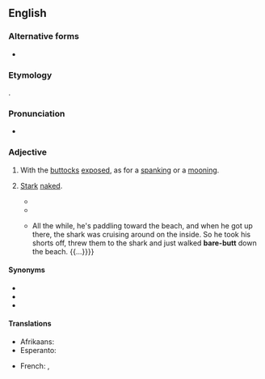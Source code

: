 {{also|barebutt}}
==English==

===Alternative forms===
* {{l|en|barebutt}}

===Etymology===
{{compound|en|bare|t1=naked|butt|t2=bottom}}.

===Pronunciation===
* {{audio|en|En-au-bare-butt.ogg|Audio (AU)}}

===Adjective===
{{en-adj|-}}

# {{lb|en|North America|slang}} With the [[buttock]]s [[exposed]], as for a [[spanking]] or a [[mooning]].
# {{lb|en|North America|slang|by extension}} [[stark|Stark]] [[naked]].
#* {{quote-book|en|year=2001|author=Thom Akeman|title=Monterey Peninsula: A Cypress Shore|pageurl=http://books.google.com/books?id=JX69u0Yrt2QC&pg=PA7|page=7|publisher=Graphic Arts Center Publishing|year_published=2001|isbn=9781558685499
|passage=It has taken millions of years of evolution — pelagic, geologic, biological, and cultural — to create the Monterey Peninsula of today, a charming series of communities that appeal to '''bare-butt''', stoned-out hippies as much as to some of the wealthiest and most talented people in the world.}}
#* {{quote-book|en|year=2005|author=Tim Burford|title=Chile: The Bradt Travel Guide|pageurl=http://books.google.com/books?id=g6k3ftoWSSAC&pg=PA369|page=369|publisher=Globe Pequot Press|year_published=2005|isbn=9781841620763
|passage=Although Horcón has tolerated '''bare-butt''' bathing for some years, the ''municipalidad'' of Pichilemu wants to be the first to officially accept nudism, despite the opposition of its parish priest, who declared 'nudism leads to adultery'.}}
#* {{quote-book|en|year=2009|author=Stuart Holmes Coleman|title=Fierce Heart: The Story of Makaha and the Soul of Hawaiian Surfing|url=http://books.google.com/books?id=erkTSFYCnakC&pg=PT127|publisher=St. Martin's Press|year_published=2009|isbn=9780312638313
|passage={{...}} All the while, he's paddling toward the beach, and when he got up there, the shark was cruising around on the inside. So he took his shorts off, threw them to the shark and just walked '''bare-butt''' down the beach. {{...}}}}

====Synonyms====
* {{l|en|bare-arse}}
* {{l|en|bareass}}
* {{l|en|bare-bum}}

====Translations====
{{trans-top|with the buttocks exposed}}
* Afrikaans: {{t+|af|kaalgat}}
* Esperanto: {{t|eo|nudpuga}}
{{trans-mid}}
* French: {{t|fr|cul-nu}}, {{t|fr|nu-le-cul}}
{{trans-bottom}}